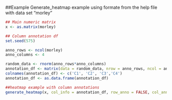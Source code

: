 
##Example
Generate_heatmap example using formate from the help file with data set "morley"


```r
## Main numeric matrix
x <- as.matrix(morley)

## Column annotation df
set.seed(575)

anno_rows <- ncol(morley)
anno_columns <- 4

random_data <- rnorm(anno_rows*anno_columns)
annotation_df <- matrix(data = random_data, nrow = anno_rows, ncol = anno_columns)
colnames(annotation_df) <- c('C1', 'C2', 'C3','C4')
annotation_df <- as.data.frame(annotation_df)
```

```r
##heatmap example with column annotations
generate_heatmap(x, col_info = annotation_df, row_anno = FALSE, col_anno = TRUE, row_lab = TRUE, col_lab = TRUE, row_dend = FALSE, col_dend = TRUE)

```
